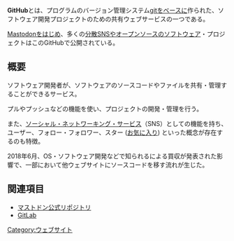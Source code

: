 {{stub}}
{{Infobox software
| Name = {{Ruby|GitHub|ギットハブ}}
| Image = [[ファイル:GitHub.png|300px]]<br />[[ファイル:Octicons-mark-github.png|150px]]
| Developer =GitHub, Inc.
| Platform = Web, Android, iOS, Chrome, Windows, macOS
| Launch = 2008年4月
| Web = https://github.com
}}
'''GitHub'''とは、プログラムのバージョン管理システム[[wikipedia:ja:git|git]]をベースに作られた、ソフトウェア開発プロジェクトのための共有ウェブサービスの一つである。

[[Mastodon]]をはじめ、多くの[[分散SNS]]やオープンソースのソフトウェア・プロジェクトはこのGitHubで公開されている。

== 概要 ==
ソフトウェア開発者が、ソフトウェアのソースコードやファイルを共有・管理することができるサービス。

プルやプッシュなどの機能を使い、プロジェクトの開発・管理を行う。

また、[[ソーシャル・ネットワーキング・サービス]]（SNS）としての機能を持ち、ユーザー、フォロー・フォロワー、スター ([[お気に入り]]) といった概念が存在するのも特徴。

2018年6月、OS・ソフトウェア開発などで知られる{{Jawp|microsoft}}による買収が発表された影響で、一部において他ウェブサイトにソースコードを移す流れが生じた。

==関連項目==
* [[マストドン公式リポジトリ]]
* [[GitLab]]

[[Category:ウェブサイト]]
{{DEFAULTSORT:github}}
